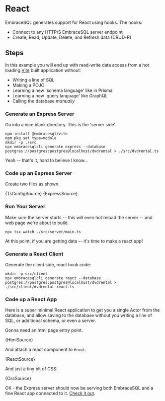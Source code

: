 
# React

EmbraceSQL generates support for React using hooks. The hooks:

- Connect to any HTTP/S EmbraceSQL server endpoint
- Create, Read, Update, Delete, and Refresh data (CRUD-R)

<Requirements/>

## Steps

In this example you will end up with read-write data access from a hot loading
[Vite](https://vitejs.dev) built application without:

- Writing a line of SQL
- Making a POJO
- Learning a new 'schema language' like in Prisma
- Learning a new 'query language' like GraphQL
- Calling the database _manually_

### Generate an Express Server

Go into a nice blank directory. This is the 'server side'.

```shell
npm install @embracesql/vite
npm pkg set type=module
mkdir -p ./src
npx embracesqlcli generate express --database postgres://postgres:postgres@localhost/dvdrental > ./src/dvdrental.ts
```


Yeah -- that's it, hard to believe I know... 

### Code up an Express Server

Create two files as shown.

<CodeBlock language="json" title="tsconfig.json">
  {TsConfigSource}
</CodeBlock>

<CodeBlock language="typescript" title="./src/server/main.ts">
  {ExpressSource}
</CodeBlock>


### Run Your Server

Make sure the server starts -- this will even hot reload the server -- and
web page we're about to build.

```shell
npx tsx watch ./src/server/main.ts
```

At this point, if you are getting data -- it's time to make a react app!

### Generate a React Client

Generate the client side, react hook code:

```shell
mkdir -p src/client
npx embracesqlcli generate react --database postgres://postgres:postgres@localhost/dvdrental > ./src/client/dvdrental-react.ts
```
### Code up a React App

Here is a super minimal React application to get you a single Actor
from the database, and allow saving to the database without you writing
a line of SQL, or additional schema, or even a server.

Gonna need an html page entry point.

<CodeBlock language="html" title="index.html">
  {HtmlSource}
</CodeBlock>

And attach a react component to `#root`.

<CodeBlock language="tsx" title="./src/client/main.tsx">
  {ReactSource}
</CodeBlock>

And just a tiny bit of CSS:

<CodeBlock language="css" title="./src/client/main.css">
  {CssSource}
</CodeBlock>

OK - the Express server should now be serving both EmbraceSQL and a fine
React app connected to it. [Check it out](http://localhost:3000).
